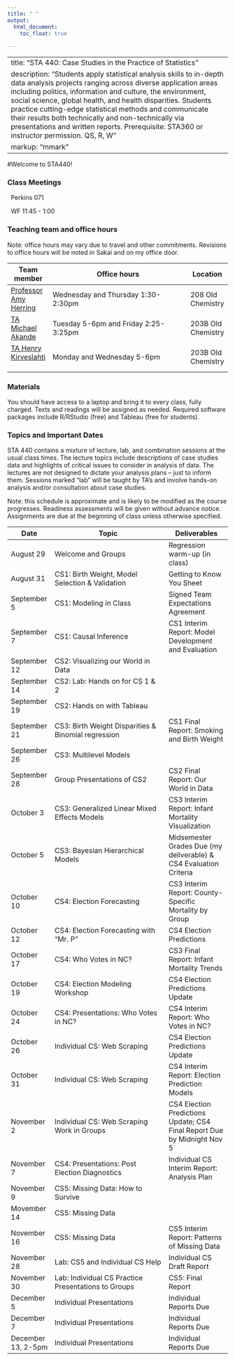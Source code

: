 ```yaml
---
title: " "
output: 
  html_document:
    toc_float: true
  
---
```


---
title: "STA 440: Case Studies in the Practice of Statistics"
description: "Students apply statistical analysis skills to in-depth data analysis projects ranging across diverse application areas including politics, information and culture, the environment, social science, global health, and health disparities. Students practice cutting-edge statistical methods and communicate their results both technically and non-technically via presentations and written reports. Prerequisite: STA360 or instructor permission. QS, R, W"
markup: "mmark"
---

#Welcome to STA440!

### Class Meetings

<font color="#6CA0DC"><i class="fas fa-university fa-lg"></i></font> &nbsp; Perkins 071 

<font color="#6CA0DC"><i class="fas fa-calendar-alt fa-lg"></i></font> &nbsp; WF 11:45 - 1:00


### Teaching team and office hours 


Note: office hours may vary due to travel and other commitments. Revisions to office hours will be noted in Sakai and on my office door.

| Team member | Office hours | Location |
| ----------  | -------------------------------------         | ---- |
| [Professor Amy Herring](https://stat.duke.edu/people/amy-h-herring)  <a href="mailto:amy.herring@duke.edu" title="email"><i class="fa fa-envelope"></i></a> &nbsp;  | Wednesday and Thursday 1:30-2:30pm | 208 Old Chemistry |
 [TA Michael Akande](https://www2.stat.duke.edu/~oma9/)  <a href="mailto:olanrewaju.akande@duke.edu" title="email"><i class="fa fa-envelope"></i></a> &nbsp;  | Tuesday 5-6pm and Friday 2:25-3:25pm | 203B Old Chemistry
 [TA Henry Kirveslahti](https://stat.duke.edu/people/henry-kirveslahti-1)  <a href="mailto:henry.kirveslahti@duke.edu" title="email"><i class="fa fa-envelope"></i></a> &nbsp; | Monday and Wednesday 5-6pm | 203B Old Chemistry
 
                  


### Materials

You should have access to a laptop and bring it to every class, fully charged. Texts and readings will be assigned as needed. Required software packages include R/RStudio (free) and Tableau (free for students).


### Topics and Important Dates

STA 440 contains a mixture of lecture, lab, and combination sessions at the usual class times. The lecture topics include descriptions of case studies data and highlights of critical issues to consider in analysis of data. The lectures are not designed to dictate your analysis plans -- just to inform them. Sessions marked "lab" will be taught by TA's and involve hands-on analysis and/or consultation about case studies.

Note: this schedule is approximate and is likely to be modified as the course progresses. Readiness assessments will be given without advance notice. Assignments are due at the beginning of class unless otherwise specified. 

|Date           |Topic                      |Deliverables     |
| ----------    | ---------------------------         | --------------- |
| August 29     | Welcome and Groups        | Regression warm-up (in class)        |
| August 31     | CS1: Birth Weight, Model Selection \& Validation    |   Getting to Know You Sheet              |
| September 5   | CS1: Modeling in Class | Signed Team Expectations Agreement |
| September 7   | CS1: Causal Inference | CS1 Interim Report: Model Development and Evaluation |
| September 12  | CS2: Visualizing our World in Data | |
| September 14  | CS2: Lab: Hands on for CS 1 \& 2| |
| September 19  | CS2: Hands on with Tableau |  |
| September 21  | CS3: Birth Weight Disparities \& Binomial regression | CS1 Final Report: Smoking and Birth Weight|
| September 26  | CS3: Multilevel Models | |
| September 28  | Group Presentations of CS2 | CS2 Final Report: Our World in Data  |
| October 3     | CS3: Generalized Linear Mixed Effects Models | CS3 Interim Report: Infant Mortality Visualization| 
| October 5     | CS3: Bayesian Hierarchical Models | Midsemester Grades Due (my deliverable)  & CS4 Evaluation Criteria |
| October 10    | CS4: Election Forecasting | CS3 Interim Report: County-Specific Mortality by Group|
| October 12    | CS4: Election Forecasting with "Mr. P" | CS4 Election Predictions |
| October 17    | CS4: Who Votes in NC? | CS3 Final Report: Infant Mortality Trends |
| October 19    | CS4: Election Modeling Workshop | CS4 Election Predictions Update|
| October 24    | CS4: Presentations: Who Votes in NC? | CS4 Interim Report: Who Votes in NC? |
| October 26    | Individual CS: Web Scraping | CS4 Election Predictions Update| 
| October 31    | Individual CS: Web Scraping |  CS4 Interim Report: Election Prediction Models |
| November 2    | Individual CS: Web Scraping Work in Groups | CS4 Election Predictions Update; CS4 Final Report Due by Midnight Nov 5|
| November 7    | CS4: Presentations: Post Election Diagnostics | Individual CS Interim Report: Analysis Plan  |
| November 9    | CS5: Missing Data: How to Survive | |
| Movember 14   | CS5: Missing Data | |
| November 16   | CS5: Missing Data | CS5 Interim Report: Patterns of Missing Data |
| November 28   | Lab: CS5 and Individual CS Help | Individual CS Draft Report | 
| November 30   | Lab: Individual CS Practice Presentations to Groups | CS5: Final Report |
| December 5    | Individual Presentations | Individual Reports Due |
| December 7    | Individual Presentations | Individual Reports Due |
| December 13, 2-5pm   | Individual Presentations | Individual Reports Due |

